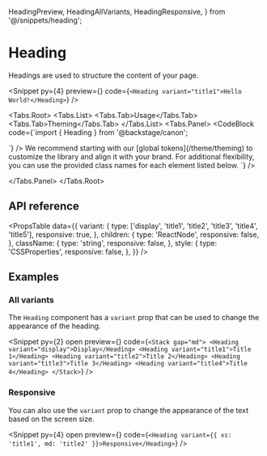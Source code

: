   HeadingPreview,
  HeadingAllVariants,
  HeadingResponsive,
} from '@/snippets/heading';

# Heading

Headings are used to structure the content of your page.

<Snippet
  py={4}
  preview={<HeadingPreview />}
  code={`<Heading variant="title1">Hello World!</Heading>`}
/>

<Tabs.Root>
  <Tabs.List>
    <Tabs.Tab>Usage</Tabs.Tab>
    <Tabs.Tab>Theming</Tabs.Tab>
  </Tabs.List>
  <Tabs.Panel>
    <CodeBlock
      code={`import { Heading } from '@backstage/canon';

<Heading />
`}
    />
  </Tabs.Panel>
  <Tabs.Panel>
    We recommend starting with our [global tokens](/theme/theming) to customize the library and align it with
    your brand. For additional flexibility, you can use the provided class names for each element listed below.
    <CodeBlock
      code={`<Heading className="heading" />`}
    />

  </Tabs.Panel>
</Tabs.Root>

## API reference

<PropsTable
  data={{
    variant: {
      type: ['display', 'title1', 'title2', 'title3', 'title4', 'title5'],
      responsive: true,
    },
    children: {
      type: 'ReactNode',
      responsive: false,
    },
    className: {
      type: 'string',
      responsive: false,
    },
    style: {
      type: 'CSSProperties',
      responsive: false,
    },
  }}
/>

## Examples

### All variants

The `Heading` component has a `variant` prop that can be used to change the
appearance of the heading.

<Snippet
  py={2}
  open
  preview={<HeadingAllVariants />}
  code={`<Stack gap="md">
    <Heading variant="display">Display</Heading>
    <Heading variant="title1">Title 1</Heading>
    <Heading variant="title2">Title 2</Heading>
    <Heading variant="title3">Title 3</Heading>
    <Heading variant="title4">Title 4</Heading>
</Stack>`}
/>

### Responsive

You can also use the `variant` prop to change the appearance of the text based
on the screen size.

<Snippet
  py={4}
  open
  preview={<HeadingResponsive />}
  code={`<Heading variant={{ xs: 'title1', md: 'title2' }}>Responsive</Heading>`}
/>
